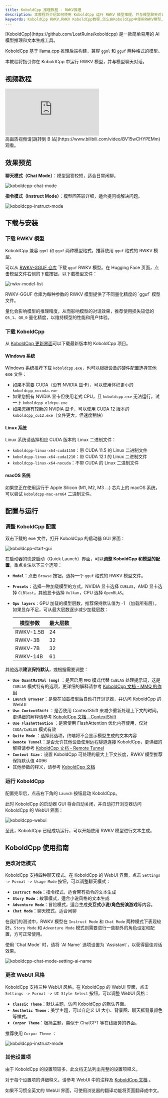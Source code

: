 ```yaml
---
title: KoboldCpp 推理教程 - RWKV推理
description: 本教程将介绍如何使用 KoboldCpp 运行 RWKV 模型推理，并与模型聊天对话。
keywords: KoboldCpp RWKV,RWKV KoboldCpp教程,怎么在KoboldCpp中使用RWKV模型,koboldcpp切换RWKV模型
---
```



<Callout type="info" emoji="ℹ️">
[KoboldCpp](https://github.com/LostRuins/koboldcpp) 是一款简单易用的 AI 模型推理和文本生成工具。

KoboldCpp 基于 llama.cpp 推理后端构建，兼容 `ggml` 和 `gguf` 两种格式的模型。
</Callout>

本教程将指引你在 KoboldCpp 中运行 RWKV 模型，并与模型聊天对话。

## 视频教程

<div className="iframe-container">
 <iframe 
 src="https://player.bilibili.com/player.html?isOutside=true&aid=113723637237645&bvid=BV15wCHYPEMm&cid=27557168288&poster=1&p=0&high_quality=1&autoplay=0"
 scrolling="no"
 frameBorder="0"
 allowfullscreen={true}
 sandbox="allow-top-navigation allow-same-origin allow-forms allow-scripts"
>
</iframe>
</div>
<Callout type="info" emoji="ℹ️">
高画质视频请[跳转到 B 站](https://www.bilibili.com/video/BV15wCHYPEMm)观看。
</Callout>

## 效果预览

**聊天模式（Chat Mode）**：模型回答较短，适合日常闲聊。

![koboldcpp-chat-mode](./imgs/koboldcpp-chat-mode.png)

**指令模式（Instruct Mode）**：模型回答较详细，适合提问或解决问题。

![koboldcpp-instruct-mode](./imgs/koboldcpp-instruct-mode.png)

## 下载与安装

### 下载 RWKV 模型

KoboldCpp 兼容 `ggml` 和 `gguf` 两种模型格式，推荐使用 `gguf` 格式的 RWKV 模型。

可以从 [RWKV-GGUF 仓库](https://modelscope.cn/organization/RWKV?tab=collection) 下载 `gguf` RWKV 模型。在 Hugging Face 页面，点击模型文件右侧的下载按钮，以下载模型文件：

![rwkv-model-list](./imgs/text-generation-webui-rwkv-model-list.png)

<Callout type="info" emoji="ℹ️">
RWKV-GGUF 仓库为每种参数的 RWKV 模型提供了不同量化精度的 `gguf` 模型文件。

量化会影响模型的推理精度，从而影响模型的对话效果，推荐使用损失较低的 `Q5_1`、`Q8_0` 量化精度，以维持模型的性能和用户体验。
</Callout>

### 下载 KoboldCpp

从 [KoboldCpp 更新界面](https://github.com/LostRuins/koboldcpp/releases)可以下载最新版本的 KoboldCpp 项目。

#### Windows 系统

Windows 系统推荐下载 `koboldcpp.exe`，也可以根据设备的硬件配置选择其他 exe 文件：

- 如果不需要 CUDA（没有 NVIDIA 显卡），可以使用体积更小的 `koboldcpp_nocuda.exe`
- 如果您拥有 NVIDIA 显卡但使用老式 CPU，且 `koboldcpp.exe` 无法运行，试一下 `koboldcpp_oldcpu.exe`
- 如果您拥有较新的 NVIDIA 显卡，可以使用 CUDA 12 版本的 `koboldcpp_cu12.exe`（文件更大，但速度稍快）

#### Linux 系统

Linux 系统请选择相应 CUDA 版本的 Linux 二进制文件：

- `koboldcpp-linux-x64-cuda1150`：带 CUDA 11.5 的 Linux 二进制文件
- `koboldcpp-linux-x64-cuda1210`：带 CUDA 12.1 的 Linux 二进制文件
- `koboldcpp-linux-x64-nocuda`：不带 CUDA 的 Linux 二进制文件

#### macOS 系统

如果您正在使用运行于 Apple Silicon (M1, M2, M3 ...) 芯片上的 macOS 系统，可以尝试 `koboldcpp-mac-arm64` 二进制文件。

## 配置与运行

### 调整 KoboldCpp 配置

双击下载的 exe 文件，打开 KoboldCpp 的启动器 GUI 界面：

![koboldcpp-start-gui](./imgs/koboldcpp-start-gui.png)

在启动器的快速启动（Quick Launch）界面，可以**调整 KoboldCpp 和模型的配置**，重点关注以下三个选项：

- **`Model`**：点击 `Browse` 按钮，选择一个 `gguf` 格式的 RWKV 模型文件。
- **`Presets`**：选择一种加载模型的方式。NVIDIA 显卡选择 `CUBLAS`，AMD 显卡选择 `CLBlast`，其他显卡选择 `Vulkan`，CPU 选择 `OpenBLAS`。
- **`Gpu layers`**：GPU 加载的模型层数，推荐保持默认值为 -1 （加载所有层）。如果显存不足，可从最大层数逐步减少加载层数：

    | 模型参数 | 最大层数 |
    | -------- | -------- |
    | RWKV-1.5B     | 24       |
    | RWKV-3B       | 32       |
    | RWKV-7B       | 32       |
    | RWKV-14B      | 61       |

其他选项**建议保持默认**，或根据需要调整：

- **`Use QuantMatMul (mmg)`** ：是否启用 `MMQ` 模式代替 `CuBLAS` 处理提示词，这是 `CUBLAS` 模式特有的选项，更详细的解释请参考 [KoboldCpp 文档 - MMQ 的作用](https://github.com/LostRuins/koboldcpp/wiki#what-does-quantized-mat-mul-mmq-do-for-cublas) 
- **`Launch Browser`**：是否在加载模型后自动打开浏览器，并访问 KoboldCpp 的 WebUI
- **`Use ContextShift`** ：是否使用 ContextShift 来减少重新处理上下文的时间。更详细的解释请参考 [KoboldCpp 文档 - ContextShift](https://github.com/LostRuins/koboldcpp/wiki#what-is-contextshift) 
- **`Use FlashAttention`** ：是否使用 FlashAttention 优化内存使用，仅对 `CUDA/CuBLAS` 模式有效
- **`Quite Mode`** ：选择此选项，终端将不会显示模型生成的文本内容
- **`Remote Tunnel`**：是否允许其他设备使用远程隧道连接 KoboldCpp，更详细的解释请参考 [KoboldCpp 文档 - Remote Tunnel](https://github.com/LostRuins/koboldcpp/wiki#how-do-i-run-koboldcpp-on-a-different-device-than-my-pc-over-the-network-remote-play) 
- **`Context Size`**：设置 KoboldCpp 可处理的最大上下文长度，RWKV 模型推荐保持默认值 4096
- 其他参数的释义，请参考 [KoboldCpp 文档](https://github.com/LostRuins/koboldcpp/wiki) 

### 运行 KoboldCpp

配置完毕后，点击右下角的 `Launch` 按钮启动 KoboldCpp。

此时 KoboldCpp 的启动器 GUI 将会自动关闭，并自动打开浏览器访问 KoboldCpp 的 WebUI 界面：

![koboldcpp-webui](./imgs/koboldcpp-webui.png)

至此，KoboldCpp 已经成功运行，可以开始使用 RWKV 模型进行文本生成。

## KoboldCpp 使用指南

### 更改对话模式

KoboldCpp 支持四种聊天模式。在 KoboldCpp 的 WebUI 界面，点击 `Settings -> Format -> Usage Mode` 按钮，可以调整聊天模式：

- **`Instruct Mode`**：指令模式，适合带有指令的文本生成
- **`Story Mode`**：故事模式，适合小说风格的文本生成
- **`Adventure Mode`**：冒险模式，适合生成**交互式小说/角色扮演游戏**等内容。
- **`Chat Mode`**：聊天模式，适合闲聊

在我们的测试中，RWKV 模型在 `Instruct Mode` 和 `Chat Mode` 两种模式下表现较好。`Story Mode` 和 `Adventure Mode` 模式则需要进行一些额外的角色设定和配置，方可正常使用。

<Callout type="info" emoji="ℹ️">
使用 `Chat Mode` 时，请将 `AI Name` 选项设置为 `Assistant`，以获得最佳对话效果。
</Callout>

![koboldcpp-chat-mode-setting-ai-name](./imgs/koboldcpp-chat-mode-setting-ai-name.png)

### 更改 WebUI 风格

KoboldCpp 支持三种 WebUI 风格。在 KoboldCpp 的 WebUI 界面，点击 `Settings -> Format -> UI Style Select` 按钮，可以调整 WebUI 风格：

- **`Classic Theme`**：默认主题，访问 KoboldCpp 的默认界面。
- **`Aesthetic Theme`**：美学主题，可以自定义 UI 大小、背景图、聊天框背景颜色等样式。
- **`Corpor Theme`**：极简主题，类似于 ChatGPT 等在线服务的界面。

推荐使用 `Corpor Theme` ：

![koboldcpp-instruct-mode](./imgs/koboldcpp-instruct-mode.png)

### 其他设置项

由于 KoboldCpp 的设置项较多，此文档无法列出完整的设置项释义。

对于每个设置项的详细释义，请参考 WebUI 中的注释及 [KoboldCpp 文档](https://github.com/LostRuins/koboldcpp/wiki) 。

<Callout type="info" emoji="ℹ️">
如果不习惯全英文的 WebUI 界面，可使用浏览器的翻译功能将页面翻译成中文。
</Callout>
